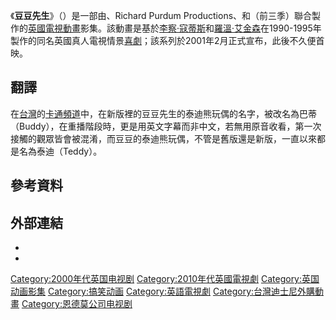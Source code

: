 {{多個問題|
{{expand|time=2015-07-18T17:29:31+00:00}}
{{refimprove|time=2015-07-18T17:29:31+00:00}}
{{roughtranslation|time=2015-07-18T17:29:31+00:00}}
{{expand language|1=en|page=|time=2019-11-14T09:09:28+00:00}}
}}
{{Infobox television
| show_name = 豆豆先生
| original_name = {{lang|en|''Mr. Bean''}}
| image = 
| caption = 
| genre = [[喜劇|喜劇]]
| based_on = {{based on|[[豆豆先生|豆豆先生]]||[[路雲·雅堅遜|路雲·雅堅遜]]|[[李察·寇蒂斯|李察·寇蒂斯]]}}
| voices = {{ubl|路雲·雅堅遜|[[Sally_Grace|Sally Grace]]|[[Matilda_Ziegler|Matilda Ziegler]]|Sophie-Louise Dana|Jon Glover}}
| composer = [[Howard_Goodall|Howard Goodall]]
| country = {{UK}}
| language = 英語
| network = [[独立电视台|ITV]]{{small|（2002年－2004年）}}<br />[[CITV|CITV]]{{small|（2004年－至今）}}
| executive_producer = {{ubl|Rowan Atkinson|Katherine Senior|[[Peter_Bennett-Jones|Peter Bennett-Jones]] <small>(Season 1–3)</small>|Christopher Skala <small>(Season 4)</small>|Karla Sakas Shropshire <small>(Season 5)</small>}}
| producer = {{ubl|Claudia Lloyd <small>(Season 1–3)</small>|Tom Beattie <small>(Season 4–5)</small>}}
| editor = {{ubl|Mark Edwards <small>(Season 1–3)</small>|Thomas Ernst <small>(Season 1–3)</small>|Graham Silcock <small>(Season 4)</small>|Luke Robinson <small>(Season 4)</small>}}
| company = {{ubl|[[Tiger_Aspect_Productions|Tiger Aspect Productions]]|[[Varga_Studio|Varga Holdings]]<ref>{{cite web|url=http://www.toonhound.com/mrbean.htm|title=Toonhound - Mr Bean: The Animated Series|accessdate=19 May 2008|date=19 May 2008|archive-date=2018-10-03|archive-url=https://web.archive.org/web/20181003122157/http://www.toonhound.com/mrbean.htm|dead-url=yes}}</ref> <small>(Season 1–3)</small>|Richard Purdum Productions <small>(Season 1–3)</small>}}
| distributor = {{ubl|[[FremantleMedia|Fremantle International Distribution]] <small>(2002–2004)</small>|[[Endemol_Worldwide_Distribution|Endemol Worldwide Distribution]] <small>(2015–present)</small>}}
| num_seasons = 5
| num_episodes = 130
| list_episodes = 豆豆先生集數列表
| runtime = 11–12分钟
| picture_format = [[16:9|16:9]]<br />[[4:3|4:3]]
| audio_format = [[杜比环绕声|杜比环绕声]]{{small|（2002年）}}<br />[[杜比数字|杜比数字]]{{small|（2003年－至今）}}
| first_aired = {{start date|df=y|2002|1|5}}
| last_aired = {{End date|2019|10|8}}
| related = 《[[豆豆先生|豆豆先生]]》
| website = 
}}

《'''豆豆先生'''》（{{lang-en|''Mr. Bean''}}）是一部由{{Tsl|en|Tiger Aspect Productions|老虎電視公司}}、Richard Purdum Productions、{{Tsl|en|Varga Holdings}}和{{Tsl|en|Sunwoo Entertainment|鮮於娛樂}}（前三季）聯合製作的[[英國|英國]][[電視動畫|電視動畫]]影集。該動畫是基於[[李察·寇蒂斯|李察·寇蒂斯]]和[[羅溫·艾金森|羅溫·艾金森]]在1990-1995年製作的同名英國真人電視情景[[喜劇|喜劇]]；該系列於2001年2月正式宣布，此後不久便首映。

== 翻譯 ==
在[[台灣|台灣]]的[[卡通頻道|卡通頻道]]中，在新版裡的豆豆先生的泰迪熊玩偶的名字，被改名為巴蒂（Buddy），在重播階段時，更是用英文字幕而非中文，若無用原音收看，第一次接觸的觀眾皆會被混淆，而豆豆的泰迪熊玩偶，不管是舊版還是新版，一直以來都是名為泰迪（Teddy）。

== 參考資料 ==
{{Reflist}}

== 外部連結 ==
* {{Official|http://www.mrbean.co.uk/}}
* {{Imdb title|id = 0280277|title = Mr. Bean: The Animated Series}}

{{Mr. Bean}}

{{DEFAULTSORT:Mr. Bean}}
[[Category:2000年代英国电视剧|Category:2000年代英国电视剧]]
[[Category:2010年代英國電視劇|Category:2010年代英國電視劇]]
[[Category:英国动画影集|Category:英国动画影集]]
[[Category:搞笑动画|Category:搞笑动画]]
[[Category:英語電視劇|Category:英語電視劇]]
[[Category:台灣迪士尼外購動畫|Category:台灣迪士尼外購動畫]]
[[Category:恩德莫公司电视剧|Category:恩德莫公司电视剧]]